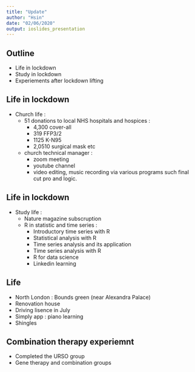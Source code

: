 ```yaml
---
title: "Update"
author: "Hsin"
date: "02/06/2020"
output: ioslides_presentation
---
```



## Outline

- Life in lockdown
- Study in lockdown 
- Experiements after lockdown lifting


## Life in lockdown

- Church life : 
    * 51 donations to local NHS hospitals and hospices : 
        * 4,300 cover-all 
        * 319 FFP3/2
        * 1125 K-N95 
        * 2,0510 surgical mask etc
    * church technical manager : 
        * zoom meeting
        * youtube channel
        * video editing, music recording via various programs such final cut pro and logic.

## Life in lockdown

- Study life : 
    * Nature magazine subscruption
    * R in statistic and time series :
        * Introductory time series with R
        * Statistical analysis with R
        * Time series analysis and its application
        * Time series analysis with R
        * R for data science
        * Linkedin learning 

## Life 

- North London : Bounds green (near Alexandra Palace)
- Renovation house
- Driving lisence in July
- Simply app : piano learning
- Shingles 

## Combination therapy experiemnt 

- Completed the URSO group
- Gene therapy and combination groups








